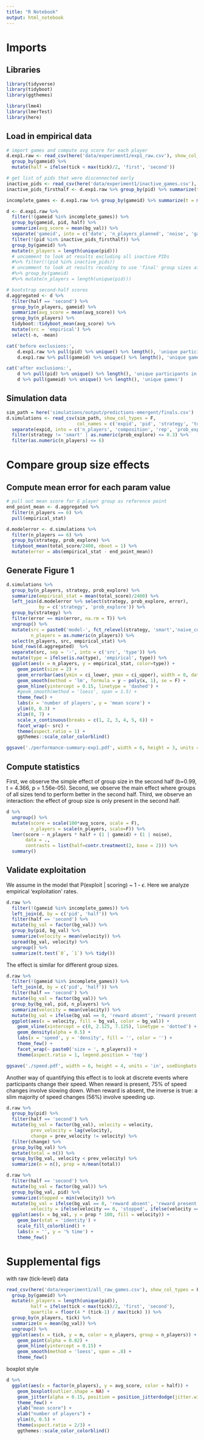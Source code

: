 ```yaml
---
title: "R Notebook"
output: html_notebook
---
```


# Imports

## Libraries

```r
library(tidyverse)
library(tidyboot)
library(ggthemes)

library(lme4)
library(lmerTest)
library(here)
```

## Load in empirical data

```r
# import games and compute avg score for each player
d.exp1.raw <- read_csv(here('data/experiment1/exp1_raw.csv'), show_col_types = F) %>%
  group_by(gameid) %>%
  mutate(half = ifelse(tick < max(tick)/2, 'first', 'second')) 

# get list of pids that were disconnected early
inactive_pids <- read_csv(here('data/experiment1/inactive_games.csv'), col_names = c('pid')) %>% pull(pid)
inactive_pids_firsthalf <- d.exp1.raw %>% group_by(pid) %>% summarize(t = max(tick)) %>% filter(t < 1200) %>% pull(pid)
```

```r
incomplete_games <- d.exp1.raw %>% group_by(gameid) %>% summarize(t = max(tick)) %>% filter(t < 2399) %>% pull(gameid)

d <- d.exp1.raw %>%
  filter(!(gameid %in% incomplete_games)) %>%
  group_by(gameid, pid, half) %>%
  summarize(avg_score = mean(bg_val)) %>%
  separate('gameid', into = c('date', 'n_players_planned', 'noise', 'gameid'), sep = '_') %>%
  filter(!(pid %in% inactive_pids_firsthalf)) %>%
  group_by(gameid) %>%
  mutate(n_players = length(unique(pid))) 
  # uncomment to look at results excluding all inactive PIDs 
  #%>% filter(!(pid %in% inactive_pids))
  # uncomment to look at results recoding to use 'final' group sizes after dropouts
  #%>% group_by(gameid) 
  #%>% mutate(n_players = length(unique(pid)))

# bootstrap second-half scores 
d.aggregated <- d %>% 
  filter(half == 'second') %>%
  group_by(n_players, gameid) %>% 
  summarize(avg_score = mean(avg_score)) %>%
  group_by(n_players) %>%
  tidyboot::tidyboot_mean(avg_score) %>%
  mutate(src = 'empirical') %>%
  select(-n, -mean) 
```

```r
cat('before exclusions:', 
    d.exp1.raw %>% pull(pid) %>% unique() %>% length(), 'unique participants in', 
    d.exp1.raw %>% pull(gameid) %>% unique() %>% length(), 'unique games')

cat('after exclusions:', 
    d %>% pull(pid) %>% unique() %>% length(), 'unique participants in', 
    d %>% pull(gameid) %>% unique() %>% length(), 'unique games')
```

## Simulation data 

```r
sim_path = here('simulations/output/predictions-emergent/finals.csv')
d.simulations <- read_csv(sim_path, show_col_types = F,
                          col_names = c('expid', 'pid', 'strategy', 'total_score')) %>%
  separate(expid, into = c('n_players', 'composition', 'rep', 'prob_explore'), sep = '-') %>%
  filter(strategy != 'smart' | as.numeric(prob_explore) <= 0.3) %>%
  filter(as.numeric(n_players) <= 6) 
```

# Compare group size effects

## Compute mean error for each param value

```r
# pull out mean score for 6 player group as reference point
end_point_mean <- d.aggregated %>%
  filter(n_players == 6) %>%
  pull(empirical_stat)

d.modelerror <- d.simulations %>%
  filter(n_players == 6) %>%
  group_by(strategy, prob_explore) %>%
  tidyboot_mean(total_score/2400, nboot = 1) %>%
  mutate(error = abs(empirical_stat - end_point_mean))
```

## Generate Figure 1

```r
d.simulations %>%
  group_by(n_players, strategy, prob_explore) %>%
  summarize(empirical_stat = mean(total_score)/2400) %>%
  left_join(d.modelerror %>% select(strategy, prob_explore, error), 
            by = c('strategy', 'prob_explore')) %>%
  group_by(strategy) %>%
  filter(error == min(error, na.rm = T)) %>%
  ungroup() %>%
  mutate(src = paste0('model-', fct_relevel(strategy, 'smart','naive_copy')),
         n_players = as.numeric(n_players)) %>%
  select(n_players, src, empirical_stat) %>%
  bind_rows(d.aggregated)  %>%
  separate(src, sep = '-', into = c('src', 'type')) %>%
  mutate(type = ifelse(is.na(type), 'empirical', type)) %>%
  ggplot(aes(x = n_players, y = empirical_stat, color=type)) +
    geom_point(size = 2) +
    geom_errorbar(aes(ymin = ci_lower, ymax = ci_upper), width = 0, data = ) +
    geom_smooth(method = 'lm', formula = y ~ poly(x, 1), se = F) +
    geom_hline(yintercept = 0.15, linetype = 'dashed') +
    #geom_smooth(method = 'loess', span = 1.5) +
    theme_few() +
    labs(x = 'number of players', y = 'mean score') +
    ylim(0, 0.3) +
    xlim(0, 7) +
    scale_x_continuous(breaks = c(1, 2, 3, 4, 5, 6)) +
    facet_wrap(~ src) +
    theme(aspect.ratio = 1) +
    ggthemes::scale_color_colorblind()

ggsave('./performance-summary-exp1.pdf', width = 6, height = 3, units = 'in', useDingbats = F)
```

## Compute statistics

First, we observe the simple effect of group size in the second half (b=0.99, t = 4.366, p = 1.56e-05).
Second, we observe the main effect where groups of all sizes tend to perform better in the second half. 
Third, we observe an interaction: the effect of group size is only present in the second half. 

```r
d %>% 
  ungroup() %>%
  mutate(score = scale(100*avg_score, scale = F), 
         n_players = scale(n_players, scale=F)) %>%
  lmer(score ~ n_players * half + (1 | gameid) + (1 | noise), 
       data = .,
       contrasts = list(half=contr.treatment(2, base = 2))) %>%
  summary()
```

## Validate exploitation

We assume in the model that P(exploit | scoring) ~ 1 - $\epsilon$. 
Here we analyze empirical 'exploitation' rates. 

```r
d.raw %>% 
  filter(!(gameid %in% incomplete_games)) %>%
  left_join(d, by = c('pid', 'half')) %>%
  filter(half == 'second') %>% 
  mutate(bg_val = factor(bg_val)) %>%
  group_by(pid, bg_val) %>%
  summarize(velocity = mean(velocity)) %>%
  spread(bg_val, velocity) %>%
  ungroup() %>%
  summarize(t.test(`0`, `1`) %>% tidy())
```

The effect is similar for different group sizes. 

```r
d.raw %>% 
  filter(!(gameid %in% incomplete_games)) %>%
  left_join(d, by = c('pid', 'half')) %>%
  filter(half == 'second') %>%
  mutate(bg_val = factor(bg_val)) %>%
  group_by(bg_val, pid, n_players) %>%
  summarize(velocity = mean(velocity)) %>%
  mutate(bg_val = ifelse(bg_val == 0, 'reward absent', 'reward present')) %>%
  ggplot(aes(x = velocity, fill = bg_val, color = bg_val)) +
    geom_vline(xintercept = c(0, 2.125, 7.125), linetype = 'dotted') +
    geom_density(alpha = 0.5) +
    labs(x = 'speed', y = 'density', fill = '', color = '') +
    theme_few() +
    facet_wrap(~ paste0('size = ', n_players)) +
    theme(aspect.ratio = 1, legend.position = 'top')

ggsave('./speed.pdf', width = 6, height = 4, units = 'in', useDingbats = F)
```

Another way of quantifying this effect is to look at discrete events where participants change their speed. When reward is present, 75% of speed changes involve slowing down. When reward is absent, the inverse is true: a slim majority of speed changes (56%) involve speeding up. 

```r
d.raw %>% 
  group_by(pid) %>%
  filter(half == 'second') %>%
  mutate(bg_val = factor(bg_val), velocity = velocity,
         prev_velocity = lag(velocity),
         change = prev_velocity != velocity) %>%
  filter(change) %>%
  group_by(bg_val) %>%
  mutate(total = n()) %>%
  group_by(bg_val, velocity < prev_velocity) %>%
  summarize(n = n(), prop = n/mean(total))
```

```r
d.raw %>% 
  filter(half == 'second') %>%
  mutate(bg_val = factor(bg_val)) %>%
  group_by(bg_val, pid) %>%
  summarize(stopped = min(velocity)) %>%
  mutate(bg_val = ifelse(bg_val == 0, 'reward absent', 'reward present'),
         velocity = ifelse(velocity == 0, 'stopped', ifelse(velocity == '2.125', 'normal', 'fast'))) %>%
  ggplot(aes(x = bg_val, y = prop * 100, fill = velocity)) +
    geom_bar(stat = 'identity') +
    scale_fill_colorblind() +
    labs(x = '', y = '% time') +
    theme_few()
```

# Supplemental figs

with raw (tick-level) data

```r
read_csv(here('data/experiment1/all_raw_games.csv'), show_col_types = F) %>%
  group_by(gameid) %>%
  mutate(n_players = length(unique(pid)),
         half = ifelse(tick < max(tick)/2, 'first', 'second'),
         quartile = floor(4 * (tick-1) / max(tick) )) %>%
  group_by(n_players, tick) %>%
  summarize(m = mean(bg_val)) %>%
  ungroup() %>%
  ggplot(aes(x = tick, y = m, color = n_players, group = n_players)) +
    geom_point(alpha = 0.02) +
    geom_hline(yintercept = 0.15) +
    geom_smooth(method = 'loess', span = .8) +
    theme_few()
```

boxplot style

```r
d %>%
  ggplot(aes(x = factor(n_players), y = avg_score, color = half)) +
    geom_boxplot(outlier.shape = NA) +
    geom_jitter(alpha = 0.15, position = position_jitterdodge(jitter.width = 0.2)) +
    theme_few() +
    ylab("mean score") +
    xlab("number of players") +
    ylim(0, 0.5) +
    theme(aspect.ratio = 2/3) +
    ggthemes::scale_color_colorblind()
```
